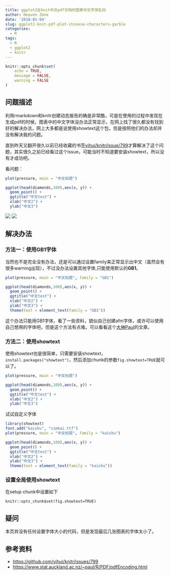 ```yaml
---
title: ggplot2在knit中文pdf文档时图表中文字体乱码
author: Heaven Zone
date: '2018-01-04'
slug: ggplot2-knit-pdf-plot-chinese-characters-garble
categories:
  - R
tags:
  - R
  - ggplot2
  - knitr
---
```


```r
knitr::opts_chunk$set(
	echo = TRUE,
	message = FALSE,
	warning = FALSE
)
```

## 问题描述

利用rmarkdown和knitr创建动态报告的确是非常酷，可是在使用的过程中发现在生成pdf的时候，图表中的中文字体没办法正常显示，在网上找了很久都没有找到好的解决办法，网上大多都是说使用showtext这个包，但是按照他们的办法却并没有解决我的问题。

直到昨天又翻开很久以前已经收藏的书签[yihui/knitr/issue/799](https://github.com/yihui/knitr/issues/799)才算解决了这个问题，其实很久之前已经看过这个issue，可能当时不知道要安装showtext，所以没有才成功吧。

看问题：

```r
plot(pressure, main = "中文标题")

ggplot(head(diamonds,100),aes(x, y)) +
  geom_point() +
  ggtitle("中文test") +
  xlab("中文2") +
  ylab("中文3")
```

![](/images/2018-01-04-noGB1-1.png)
![](/images/2018-01-04-noGB1-2.png)


## 解决办法

### 方法一：使用GB1字体

当然也不是完全没有办法，还是可以通过设置family来正常显示出中文（虽然会有很多warning出现），不过没办法设置其他字体,只能使用默认的**GB1**。

```r
plot(pressure, main = "中文标题", family = "GB1")

ggplot(head(diamonds,100),aes(x, y)) +
  geom_point() +
  ggtitle("中文test") +
  xlab("中文2") +
  ylab("中文3") +
  theme(text = element_text(family = "GB1"))
```

这个办法只能用GB1字体，看了一些资料，貌似自己创建afm字体，或许可以使用自己想用的字体吧，但是这个方法有点难。可以看看这个[大神Paul](https://www.stat.auckland.ac.nz/~paul/R/PDF/pdfEncoding.html)的文章。

### 方法二：使用showtext

使用showtext也是很简单，只需要安装showtext，`install.packages("showtext")`，然后添加chunk的参数`fig.showtext=TRUE`就可以了。

```r
plot(pressure, main = "中文标题")

ggplot(head(diamonds,100),aes(x, y)) +
  geom_point() +
  ggtitle("中文test") +
  xlab("中文2") +
  ylab("中文3")

```

试试自定义字体

```r
library(showtext)
font.add("kaishu", "simkai.ttf")
plot(pressure, main = "中文标题", family = "kaishu")

ggplot(head(diamonds,100),aes(x, y)) +
  geom_point() +
  ggtitle("中文test") +
  xlab("中文2") +
  ylab("中文3") +
  theme(text = element_text(family = "kaishu"))
```


### 设置全局使用showtext

在setup chunk中设置如下

```
knitr::opts_chunk$set(fig.showtext=TRUE)
```

## 疑问

本页并没有任何设置字体大小的代码，但是发现最后几张图表的字体太小了。

## 参考资料

- <https://github.com/yihui/knitr/issues/799>
- <https://www.stat.auckland.ac.nz/~paul/R/PDF/pdfEncoding.html>